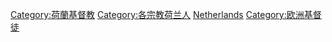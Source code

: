 [[Category:荷蘭基督教|Category:荷蘭基督教]]
[[Category:各宗教荷兰人|Category:各宗教荷兰人]]
[[Category:各國基督徒|Netherlands]]
[[Category:欧洲基督徒|Category:欧洲基督徒]]